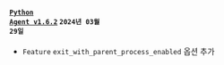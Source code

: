 #### <code class='changelog-service'><a href="https://docs.whatap.io/release-notes/python/python-1_6_2">Python Agent v1.6.2</a></code> <code class='changelog-date'>2024년 03월 29일</code>

- <code class="Feature">Feature</code> <code>exit_with_parent_process_enabled</code> 옵션 추가

